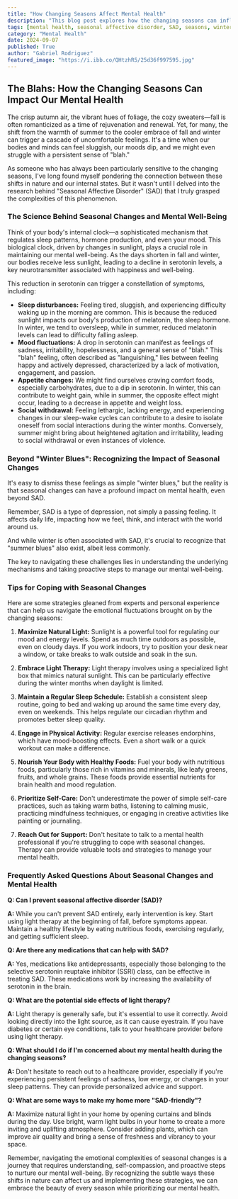 ```yaml
---
title: "How Changing Seasons Affect Mental Health"
description: "This blog post explores how the changing seasons can influence our mental well-being, delving into the science behind seasonal affective disorder (SAD) and providing practical tips for coping with mood fluctuations throughout the year."
tags: [mental health, seasonal affective disorder, SAD, seasons, winter blues, mood, well-being, sleep, light therapy, exercise, nutrition, self-care]
category: "Mental Health"
date: 2024-09-07
published: True
author: "Gabriel Rodriguez"
featured_image: "https://i.ibb.co/QHtzhR5/25d36f997595.jpg"
---
```


##  The Blahs: How the Changing Seasons Can Impact Our Mental Health

The crisp autumn air, the vibrant hues of foliage, the cozy sweaters—fall is often romanticized as a time of rejuvenation and renewal. Yet, for many, the shift from the warmth of summer to the cooler embrace of fall and winter can trigger a cascade of  uncomfortable feelings.  It's a time when our bodies and minds can feel sluggish, our moods dip, and we might even struggle with a persistent sense of "blah." 

As someone who has always been particularly sensitive to the changing seasons, I've long found myself pondering the connection between these shifts in nature and our internal states.  But it wasn't until I delved into the research behind "Seasonal Affective Disorder" (SAD) that I truly grasped the complexities of this phenomenon.

### The Science Behind Seasonal Changes and Mental Well-Being

Think of your body's internal clock—a sophisticated mechanism that regulates sleep patterns, hormone production, and even your mood. This biological clock, driven by changes in sunlight, plays a crucial role in maintaining our mental well-being. As the days shorten in fall and winter, our bodies receive less sunlight, leading to a decline in serotonin levels, a key neurotransmitter associated with happiness and well-being.  

This reduction in serotonin can trigger a constellation of symptoms, including:

* **Sleep disturbances:**  Feeling tired, sluggish, and experiencing difficulty waking up in the morning are common. This is because the reduced sunlight impacts our body's production of melatonin, the sleep hormone. In winter, we tend to oversleep, while in summer, reduced melatonin levels can lead to difficulty falling asleep.
* **Mood fluctuations:**  A drop in serotonin can manifest as feelings of sadness, irritability, hopelessness, and a general sense of "blah." This "blah" feeling, often described as "languishing," lies between feeling happy and actively depressed, characterized by a lack of motivation, engagement, and passion.
* **Appetite changes:**  We might find ourselves craving comfort foods, especially carbohydrates, due to a dip in serotonin. In winter, this can contribute to weight gain, while in summer, the opposite effect might occur, leading to a decrease in appetite and weight loss.
* **Social withdrawal:** Feeling lethargic, lacking energy, and experiencing changes in our sleep-wake cycles can contribute to a desire to isolate oneself from social interactions during the winter months.  Conversely, summer might bring about heightened agitation and irritability, leading to social withdrawal or even instances of violence.

### Beyond "Winter Blues": Recognizing the Impact of Seasonal Changes

It's easy to dismiss these feelings as simple "winter blues," but the reality is that seasonal changes can have a profound impact on mental health, even beyond SAD. 

Remember, SAD is a type of depression, not simply a passing feeling. It affects daily life, impacting how we feel, think, and interact with the world around us.  

And while winter is often associated with SAD, it's crucial to recognize that "summer blues" also exist, albeit less commonly.  

The key to navigating these challenges lies in understanding the underlying mechanisms and taking proactive steps to manage our mental well-being.

###  Tips for Coping with Seasonal Changes

Here are some strategies gleaned from experts and personal experience that can help us navigate the emotional fluctuations brought on by the changing seasons:

1. **Maximize Natural Light:** Sunlight is a powerful tool for regulating our mood and energy levels. Spend as much time outdoors as possible, even on cloudy days. If you work indoors, try to position your desk near a window, or take breaks to walk outside and soak in the sun.

2. **Embrace Light Therapy:**  Light therapy involves using a specialized light box that mimics natural sunlight.  This can be particularly effective during the winter months when daylight is limited.

3. **Maintain a Regular Sleep Schedule:**  Establish a consistent sleep routine, going to bed and waking up around the same time every day, even on weekends. This helps regulate our circadian rhythm and promotes better sleep quality.

4. **Engage in Physical Activity:**  Regular exercise releases endorphins, which have mood-boosting effects.  Even a short walk or a quick workout can make a difference.

5. **Nourish Your Body with Healthy Foods:**  Fuel your body with nutritious foods, particularly those rich in vitamins and minerals, like leafy greens, fruits, and whole grains.  These foods provide essential nutrients for brain health and mood regulation.

6. **Prioritize Self-Care:**  Don't underestimate the power of simple self-care practices, such as taking warm baths, listening to calming music, practicing mindfulness techniques, or engaging in creative activities like painting or journaling.

7. **Reach Out for Support:**  Don't hesitate to talk to a mental health professional if you're struggling to cope with seasonal changes.  Therapy can provide valuable tools and strategies to manage your mental health.

### Frequently Asked Questions About Seasonal Changes and Mental Health

**Q: Can I prevent seasonal affective disorder (SAD)?**

**A:** While you can't prevent SAD entirely, early intervention is key.  Start using light therapy at the beginning of fall, before symptoms appear.  Maintain a healthy lifestyle by eating nutritious foods, exercising regularly, and getting sufficient sleep.

**Q: Are there any medications that can help with SAD?**

**A:**  Yes, medications like antidepressants, especially those belonging to the selective serotonin reuptake inhibitor (SSRI) class, can be effective in treating SAD. These medications work by increasing the availability of serotonin in the brain.

**Q:  What are the potential side effects of light therapy?**

**A:**  Light therapy is generally safe, but it's essential to use it correctly.  Avoid looking directly into the light source, as it can cause eyestrain.  If you have diabetes or certain eye conditions, talk to your healthcare provider before using light therapy.

**Q: What should I do if I'm concerned about my mental health during the changing seasons?**

**A:** Don't hesitate to reach out to a healthcare provider, especially if you're experiencing persistent feelings of sadness, low energy, or changes in your sleep patterns.  They can provide personalized advice and support.

**Q:  What are some ways to make my home more "SAD-friendly"?**

**A:**  Maximize natural light in your home by opening curtains and blinds during the day.  Use bright, warm light bulbs in your home to create a more inviting and uplifting atmosphere.  Consider adding plants, which can improve air quality and bring a sense of freshness and vibrancy to your space.

Remember, navigating the emotional complexities of seasonal changes is a journey that requires understanding, self-compassion, and proactive steps to nurture our mental well-being.  By recognizing the subtle ways these shifts in nature can affect us and implementing these strategies, we can embrace the beauty of every season while prioritizing our mental health.